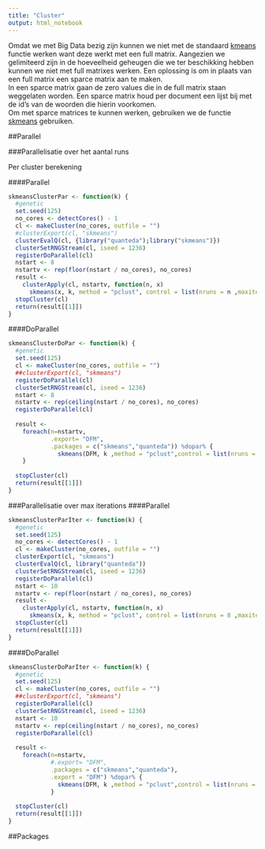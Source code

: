 ```yaml
---
title: "Cluster"
output: html_notebook
---
```


<!--https://stats.stackexchange.com/questions/81396/clustering-algorithms-that-operate-on-sparse-data-matricies -->

Omdat we met Big Data bezig zijn kunnen we niet met de standaard [kmeans](https://www.rdocumentation.org/packages/stats/versions/3.5.2/topics/kmeans) functie werken want deze werkt met een full matrix. Aangezien we gelimiteerd zijn in de hoeveelheid geheugen die we ter beschikking hebben kunnen we niet met full matrixes werken. Een oplossing is om in plaats van een full matrix een sparce matrix aan te maken.  
In een sparce matrix gaan de zero values die in de full matrix staan weggelaten worden. Een sparce matrix houd per document een lijst bij met de id's van de woorden die hierin voorkomen.  
Om met sparce matrices te kunnen werken, gebruiken we de functie [skmeans](https://www.rdocumentation.org/packages/skmeans/versions/0.2-11/topics/skmeans) gebruiken.

##Parallel

###Parallelisatie over het aantal runs

Per cluster berekening 

####Parallel
```r
skmeansClusterPar <- function(k) {
  #genetic
  set.seed(125)
  no_cores <- detectCores() - 1
  cl <- makeCluster(no_cores, outfile = "")
  #clusterExport(cl, "skmeans")
  clusterEvalQ(cl, {library("quanteda");library("skmeans")})
  clusterSetRNGStream(cl, iseed = 1236)
  registerDoParallel(cl)
  nstart <- 8
  nstartv <- rep(floor(nstart / no_cores), no_cores)
  result <-
    clusterApply(cl, nstartv, function(n, x)
      skmeans(x, k, method = "pclust", control = list(nruns = n ,maxiter = 10,verbose = TRUE)), DFM)
  stopCluster(cl)
  return(result[[1]])
}
```
####DoParallel
```r
skmeansClusterDoPar <- function(k) {
  #genetic
  set.seed(125)
  cl <- makeCluster(no_cores, outfile = "")
  ##clusterExport(cl, "skmeans")
  registerDoParallel(cl)
  clusterSetRNGStream(cl, iseed = 1236)
  nstart <- 8
  nstartv <- rep(ceiling(nstart / no_cores), no_cores)
  registerDoParallel(cl)
  
  result <- 
    foreach(n=nstartv,
            .export= "DFM",
            .packages = c("skmeans","quanteda")) %dopar% {
              skmeans(DFM, k ,method = "pclust",control = list(nruns = n ,maxiter = 10,verbose = TRUE))
    }
  
  stopCluster(cl)
  return(result[[1]])
}

```
###Parallelisatie over max iterations
####Parallel
```r
skmeansClusterParIter <- function(k) {
  #genetic
  set.seed(125)
  no_cores <- detectCores() - 1
  cl <- makeCluster(no_cores, outfile = "")
  clusterExport(cl, "skmeans")
  clusterEvalQ(cl, library("quanteda"))
  clusterSetRNGStream(cl, iseed = 1236)
  registerDoParallel(cl)
  nstart <- 10
  nstartv <- rep(floor(nstart / no_cores), no_cores)
  result <-
    clusterApply(cl, nstartv, function(n, x)
      skmeans(x, k, method = "pclust", control = list(nruns = 8 ,maxiter = n,verbose = TRUE)), DFM)
  stopCluster(cl)
  return(result[[1]])
}
```

####DoParallel
```r
skmeansClusterDoParIter <- function(k) {
  #genetic
  set.seed(125)
  cl <- makeCluster(no_cores, outfile = "")
  ##clusterExport(cl, "skmeans")
  registerDoParallel(cl)
  clusterSetRNGStream(cl, iseed = 1236)
  nstart <- 10
  nstartv <- rep(ceiling(nstart / no_cores), no_cores)
  registerDoParallel(cl)
  
  result <- 
    foreach(n=nstartv,
            #.export= "DFM",
            .packages = c("skmeans","quanteda"),
            .export = "DFM") %dopar% {
              skmeans(DFM, k ,method = "pclust",control = list(nruns = 8 ,maxiter = n,verbose = TRUE))
            }
  
  stopCluster(cl)
  return(result[[1]])
}
```
##Packages



